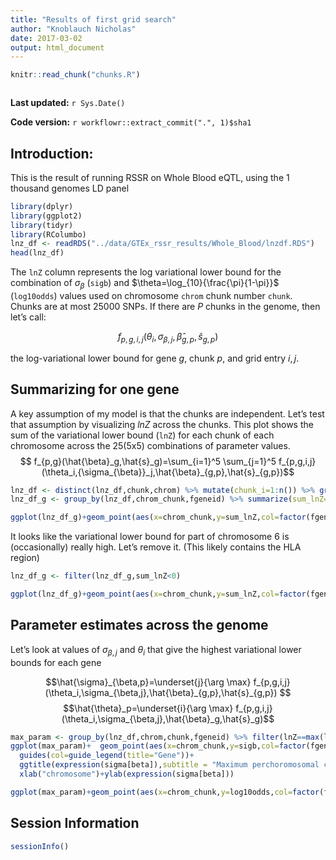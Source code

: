 ```yaml
---
title: "Results of first grid search"
author: "Knoblauch Nicholas"
date: 2017-03-02
output: html_document
---
```


```r
knitr::read_chunk("chunks.R")
```

```r
```

**Last updated:** `r Sys.Date()`

**Code version:** `r workflowr::extract_commit(".", 1)$sha1`


## Introduction:

This is the result of running RSSR  on Whole Blood eQTL, using the 1 thousand genomes LD panel

```r
library(dplyr)
library(ggplot2)
library(tidyr)
library(RColumbo)
lnz_df <- readRDS("../data/GTEx_rssr_results/Whole_Blood/lnzdf.RDS")
head(lnz_df) 
```

The `lnZ` column represents the log variational lower bound for the combination of $\sigma_\beta$ (`sigb`) and  $\theta=\log_{10}{\frac{\pi}{1-\pi}}$ (`log10odds`) values used on chromosome `chrom` chunk number  `chunk`. Chunks are at most 25000 SNPs. If there are $P$ chunks in the genome, then let's call:

$$f_{p,g,i,j}(\theta_i,\sigma_{\beta,j},\hat{\beta}_{g,p},\hat{s}_{g,p})$$ 


the log-variational lower bound for gene $g$, chunk $p$, and grid entry $i,j$. 

## Summarizing for one gene

A key assumption of my model is that the chunks are independent. Let's test that assumption by visualizing $lnZ$ across the chunks.  This plot shows the sum of the variational lower bound (`lnZ`) for each chunk of each chromosome across the 25(5x5) combinations of parameter values. 
$$ f_{p,g}(\hat{\beta}_g,\hat{s}_g)=\sum_{i=1}^5 \sum_{j=1}^5 f_{p,g,i,j}(\theta_i,{\sigma_{\beta}}_j,\hat{\beta}_{g,p},\hat{s}_{g,p})$$


```r
lnz_df <- distinct(lnz_df,chunk,chrom) %>% mutate(chunk_i=1:n()) %>% group_by(chrom) %>% mutate(chunk_p=(chunk-1)/sum(chunk)) %>% ungroup() %>% inner_join(lnz_df) %>% mutate(chrom_chunk=chrom+chunk_p)
lnz_df_g <- group_by(lnz_df,chrom_chunk,fgeneid) %>% summarize(sum_lnZ=sum(lnZ)) %>% ungroup()

ggplot(lnz_df_g)+geom_point(aes(x=chrom_chunk,y=sum_lnZ,col=factor(fgeneid)))+guides(col=guide_legend(title="Gene"))+ggtitle("Sum of variational lower across the genome",subtitle = "Summation over 5x5 grid of parameter values for each 25k chunk")
```

It looks like the variational lower bound for part of chromosome 6 is (occasionally) really high. Let's remove it. (This likely contains the HLA region)


```r
lnz_df_g <- filter(lnz_df_g,sum_lnZ<0)

ggplot(lnz_df_g)+geom_point(aes(x=chrom_chunk,y=sum_lnZ,col=factor(fgeneid)))+guides(col=guide_legend(title="Gene"))
```


## Parameter estimates across the genome

Let's look at values of  $\sigma_{\beta,j}$ and $\theta_i$ that give the highest variational lower bounds for each gene

$$\hat{\sigma}_{\beta,p}=\underset{j}{\arg \max} f_{p,g,i,j}(\theta_i,\sigma_{\beta,j},\hat{\beta}_{g,p},\hat{s}_{g,p})  $$
$$\hat{\theta}_p=\underset{i}{\arg \max} f_{p,g,i,j}(\theta_i,\sigma_{\beta,j},\hat{\beta}_g,\hat{s}_g)$$

```r

max_param <- group_by(lnz_df,chrom,chunk,fgeneid) %>% filter(lnZ==max(lnZ))
ggplot(max_param)+  geom_point(aes(x=chrom_chunk,y=sigb,col=factor(fgeneid)))+
  guides(col=guide_legend(title="Gene"))+
  ggtitle(expression(sigma[beta]),subtitle = "Maximum perchoromosomal chunk")+
  xlab("chromosome")+ylab(expression(sigma[beta]))

```


```r
ggplot(max_param)+geom_point(aes(x=chrom_chunk,y=log10odds,col=factor(fgeneid)))+guides(col=guide_legend(title="Gene"))+ggtitle(expression(theta),subtitle = "Maximum per chromosomal chunk")+xlab("chromosome")+ylab(expression(theta))
```


<!-- ## Gene information -->


<!-- ```{r,echo=F} -->
<!-- # fgeneids <- unique(lnz_df$fgeneid) -->
<!-- # eqtlf <- "/media/nwknoblauch/Data/GTEx/GTEx_eQTL/Whole_Blood/SNP.chr1_1_Whole_Blood.h5" -->
<!-- #  -->
<!-- # eqtlleg <- read_df_h5(eqtlf,as.character(fgeneids[1])) -->
<!-- #  -->
<!-- # as_snpleg <- read_df_h5("/media/nwknoblauch/Data/GTEx/GTEx_SNP_h5/Adipose_Subcutaneous.h5","SNPinfo") -->
<!-- # wb_snpleg <- read_df_h5("/media/nwknoblauch/Data/GTEx/GTEx_SNP_h5/Whole_Blood.h5","SNPinfo") -->

<!-- ``` -->





## Session Information

```r
sessionInfo()
```
